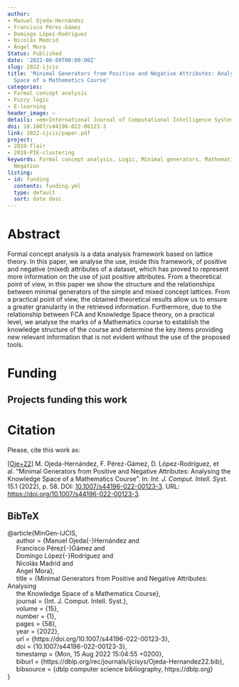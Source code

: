 ```yaml
---
author:
- Manuel Ojeda‐Hernández
- Francisco Pérez‐Gámez
- Domingo López-Rodríguez
- Nicolás Madrid
- Ángel Mora
Status: Published
date: '2022-08-09T00:00:00Z'
slug: 2022-ijcis
title: 'Minimal Generators from Positive and Negative Attributes: Analysing the Knowledge
  Space of a Mathematics Course'
categories:
- Formal concept analysis
- Fuzzy logic
- E-learning
header_image: ~
details: <em>International Journal of Computational Intelligence Systems</em>, 15:58
doi: 10.1007/s44196-022-00123-3
link: 2022-ijcis/paper.pdf
project:
- 2019-flair
- 2019-PIE-clustering
keywords: Formal concept analysis, Logic, Minimal generators, Mathematics education,
  Negation
listing:
- id: funding
  contents: funding.yml
  type: default
  sort: date desc
---
```



# Abstract


Formal concept analysis is a data analysis framework based on lattice theory. In this paper, we analyse the use, inside this framework, of positive and negative (mixed) attributes of a dataset, which has proved to represent more information on the use of just positive attributes. From a theoretical point of view, in this paper we show the structure and the relationships between minimal generators of  the simple and mixed concept lattices. From a practical point of view, the obtained theoretical results allow us to ensure a greater granularity in the retrieved information. Furthermore, due to the relationship between FCA and Knowledge Space theory, on a practical level, we analyse the marks of a Mathematics course to establish the knowledge structure of the course and determine the key items providing new relevant information that is not evident without the use of the proposed tools.





# Funding
::: {.callout-note appearance='minimal' collapse=false}
## Projects funding this work

:::{#funding}
:::
:::




# Citation
Please, cite this work as:


<a name=bib-MinGen-IJCIS></a>[[Oje+22]](#cite-MinGen-IJCIS) M. Ojeda-Hernández, F. Pérez-Gámez, D. López-Rodríguez, et al. “Minimal Generators from Positive and Negative Attributes: Analysing the Knowledge Space of a Mathematics Course”. In: _Int. J. Comput. Intell. Syst._ 15.1 (2022), p. 58. DOI: [10.1007/s44196-022-00123-3](https://doi.org/10.1007%2Fs44196-022-00123-3). URL: [https://doi.org/10.1007/s44196-022-00123-3](https://doi.org/10.1007/s44196-022-00123-3).

::: {.callout-note appearance="minimal" collapse=true}

## BibTeX

@article{MinGen-IJCIS,<br>&nbsp;&nbsp;&nbsp;&nbsp;  author    = {Manuel Ojeda{-}Hernández and<br>&nbsp;&nbsp;&nbsp;&nbsp;               Francisco Pérez{-}Gámez and<br>&nbsp;&nbsp;&nbsp;&nbsp;               Domingo López{-}Rodríguez and<br>&nbsp;&nbsp;&nbsp;&nbsp;               Nicolás Madrid and<br>&nbsp;&nbsp;&nbsp;&nbsp;               Angel Mora},<br>&nbsp;&nbsp;&nbsp;&nbsp;  title     = {Minimal Generators from Positive and Negative Attributes: Analysing<br>&nbsp;&nbsp;&nbsp;&nbsp;               the Knowledge Space of a Mathematics Course},<br>&nbsp;&nbsp;&nbsp;&nbsp;  journal   = {Int. J. Comput. Intell. Syst.},<br>&nbsp;&nbsp;&nbsp;&nbsp;  volume    = {15},<br>&nbsp;&nbsp;&nbsp;&nbsp;  number    = {1},<br>&nbsp;&nbsp;&nbsp;&nbsp;  pages     = {58},<br>&nbsp;&nbsp;&nbsp;&nbsp;  year      = {2022},<br>&nbsp;&nbsp;&nbsp;&nbsp;  url       = {https://doi.org/10.1007/s44196-022-00123-3},<br>&nbsp;&nbsp;&nbsp;&nbsp;  doi       = {10.1007/s44196-022-00123-3},<br>&nbsp;&nbsp;&nbsp;&nbsp;  timestamp = {Mon, 15 Aug 2022 15:04:55 +0200},<br>&nbsp;&nbsp;&nbsp;&nbsp;  biburl    = {https://dblp.org/rec/journals/ijcisys/Ojeda-Hernandez22.bib},<br>&nbsp;&nbsp;&nbsp;&nbsp;  bibsource = {dblp computer science bibliography, https://dblp.org}<br>}

:::


